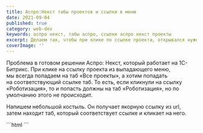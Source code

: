 ```yaml
---
title: Аспро:Некст табы проектов и ссылки в меню
date: 2021-09-04
published: true
category: web-dev
keywords: аспро некст, табы аспро, ссылки аспро некст проекты
excerpt: Делаем так, чтобы при клике по ссылке проекта, открывался нужный таб
coverImage: ''
---
```

Проблема в готовом решении Аспро: Некст, который работает на 1С-Битрикс. При клике на&nbsp;ссылку проекта из&nbsp;выпадающего меню, мы&nbsp;всегда попадаем на&nbsp;таб &laquo;Все проекты&raquo;, а&nbsp;хотим попадать на&nbsp;соответствующий ссылке таб. То&nbsp;есть, если кликнули на&nbsp;ссылку &laquo;Роботизация&raquo;, то&nbsp;и&nbsp;попасть должны на&nbsp;таб &laquo;Роботизация&raquo;, но по умолчанию этого не происходит.

<Figcaption src="http://tech.sereja-art.ru/upload/blogs/aspro-next-project-link-tab/aspro-next-project-link-tab.png" alt="" caption="Кликнули на&nbsp;&laquo;Плазменную резку&raquo;, а&nbsp;попали на&nbsp;&laquo;Все проекты&raquo;" />

Напишем небольшой костыль. Он получает якорную ссылку из&nbsp;url, затем находит таб, который соответствует ссылке и&nbsp;кликает на&nbsp;него.

<CodeTitle title='Костыль для ссылок проектов в URL' lang="js" />
  ```html
    <script>
      $(document).ready(function() {
        var filter = window.location.hash.replace('#', '');
        $('span[data-filter="' + filter + '"]').click();
      });
    </script>
  ```